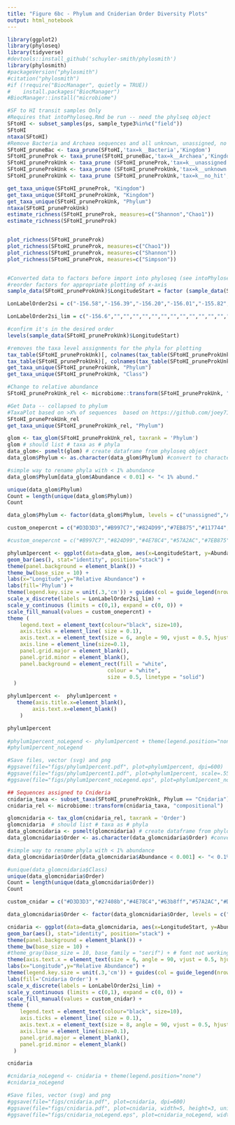 ```yaml
---
title: "Figure 6bc - Phylum and Cniderian Order Diversity Plots"
output: html_notebook
---
```


```r
library(ggplot2)
library(phyloseq)
library(tidyverse)
#devtools::install_github('schuyler-smith/phylosmith')
library(phylosmith)
#packageVersion("phylosmith")
#citation("phylosmith")
#if (!require("BiocManager", quietly = TRUE))
#    install.packages("BiocManager")
#BiocManager::install("microbiome")
```

```r
#SF to HI transit samples Only
#Requires that intoPhyloseq.Rmd be run -- need the phylseq object
SFtoHI <- subset_samples(ps, sample_type3%in%c("field"))
SFtoHI
ntaxa(SFtoHI)
#Remove Bacteria and Archaea sequences and all unknown, unassigned, no hit
SFtoHI_pruneBac <- taxa_prune(SFtoHI,'tax=k__Bacteria','Kingdom')
SFtoHI_pruneProk <- taxa_prune(SFtoHI_pruneBac,'tax=k__Archaea','Kingdom')
SFtoHI_pruneProkUnk <- taxa_prune (SFtoHI_pruneProk,'tax=k__unassigned','Kingdom')
SFtoHI_pruneProkUnk <- taxa_prune (SFtoHI_pruneProkUnk,'tax=k__unknown','Kingdom')
SFtoHI_pruneProkUnk <- taxa_prune (SFtoHI_pruneProkUnk,'tax=k__no_hit','Kingdom')

get_taxa_unique(SFtoHI_pruneProk, "Kingdom")
get_taxa_unique(SFtoHI_pruneProkUnk, "Kingdom")
get_taxa_unique(SFtoHI_pruneProkUnk, "Phylum")
ntaxa(SFtoHI_pruneProkUnk)
estimate_richness(SFtoHI_pruneProk, measures=c("Shannon","Chao1"))
estimate_richness(SFtoHI_pruneProk)


plot_richness(SFtoHI_pruneProk)
plot_richness(SFtoHI_pruneProk, measures=c("Chao1"))
plot_richness(SFtoHI_pruneProk, measures=c("Shannon"))
plot_richness(SFtoHI_pruneProk, measures=c("Simpson"))


#Converted data to factors before import into phyloseq (see intoPhyloseq.Rmd)
#reorder factors for appropriate plotting of x-axis
sample_data(SFtoHI_pruneProkUnk)$LongitudeStart = factor (sample_data(SFtoHI_pruneProkUnk)$LongitudeStart, levels = c("-156.5753344","-156.394752","-156.1964544","-156.0071808","-155.8170496","-155.6303104","-152.0126976","-151.4400384","-150.5543808","-149.669184","-148.859776","-148.4449024","-147.50304","-146.891008","-146.08032","-145.3692544","-144.4879744","-143.963968","-143.6073216","-142.8519424","-142.0381312","-141.0992896","-140.1472512","-139.0586496","-138.290816","-137.6180352","-137.023872","-136.3691008","-135.5412352","-134.5756928","-133.8662528","-133.1488384","-132.2938624","-131.430848","-130.5881984","-129.732928","-128.758464","-128.0589568","-127.14208","-126.8928512","-126.2492928","-125.7092224","-125.3552256","-124.635136","-124.4221568","-124.326912","-123.7561344","-122.9131776","-122.6213504","-122.4844928","-122.402048","-122.337728"))

LonLabelOrder2si = c("-156.58","-156.39","-156.20","-156.01","-155.82","-155.63","-152.01","-151.44","-150.55","-149.67","-148.86","-148.44","-147.50","-146.89","-146.08","-145.37","-144.49","-143.96","-143.61","-142.85","-142.04","-141.10","-140.15","-139.06","-138.29","-137.62","-137.02","-136.37","-135.54","-134.58","-133.87","-133.15","-132.29","-131.43","-130.59","-129.73","-128.76","-128.09","-127.14","-126.89","-126.25","-125.71","-125.36","-124.64","-124.42","-124.33","-123.76","-122.91","-122.62","-122.48","-122.40","-122.34")

LonLabelOrder2si_lim = c("-156.6","","","","","","","","","","","","","","","","","","","","","","","","","","-137.0","","","","","","","","","","","","","","","","","","","","","","","","","-122.3")

#confirm it's in the desired order
levels(sample_data(SFtoHI_pruneProkUnk)$LongitudeStart) 

#removes the taxa level assignments for the phyla for plotting
tax_table(SFtoHI_pruneProkUnk)[, colnames(tax_table(SFtoHI_pruneProkUnk))] <- gsub(tax_table(SFtoHI_pruneProkUnk)[, colnames(tax_table(SFtoHI_pruneProkUnk))],     pattern = "tax=", replacement = "")
tax_table(SFtoHI_pruneProkUnk)[, colnames(tax_table(SFtoHI_pruneProkUnk))] <- gsub(tax_table(SFtoHI_pruneProkUnk)[, colnames(tax_table(SFtoHI_pruneProkUnk))],     pattern = "[a-z]__", replacement = "")
get_taxa_unique(SFtoHI_pruneProkUnk, "Phylum")
get_taxa_unique(SFtoHI_pruneProkUnk, "Class")

#Change to relative abundance
SFtoHI_pruneProkUnk_rel <- microbiome::transform(SFtoHI_pruneProkUnk, "compositional")
```

```r
#Get Data -- collapsed to phylum
#TaxaPlot based on >X% of sequences  based on https://github.com/joey711/phyloseq/issues/901
SFtoHI_pruneProkUnk_rel 
get_taxa_unique(SFtoHI_pruneProkUnk_rel, "Phylum")  

glom <- tax_glom(SFtoHI_pruneProkUnk_rel, taxrank = 'Phylum')
glom # should list # taxa as # phyla
data_glom<- psmelt(glom) # create dataframe from phyloseq object
data_glom$Phylum <- as.character(data_glom$Phylum) #convert to character

#simple way to rename phyla with < 1% abundance
data_glom$Phylum[data_glom$Abundance < 0.01] <- "< 1% abund."

unique(data_glom$Phylum)
Count = length(unique(data_glom$Phylum))
Count

data_glom$Phylum <- factor(data_glom$Phylum, levels = c("unassigned","Arthropoda","Cnidaria","Ochrophyta","Bacillariophyta","Haptista","Discosea","Picozoa","Rhodophyta","Rotifera","Mollusca","Annelida","Porifera","Imbricatea","Echinodermata","Chlorophyta","Myzozoa","Cryptophyta","Cercozoa","Oomycota","< 1% abund."))

custom_onepercnt = c("#D3D3D3","#B997C7","#824D99","#7EB875","#117744","#57A2AC","#4E78C4","#D0B541","#E67F33","#CE2220","#521A13","#F9ECCC","#63b8ff","#27408b","#44AA77","#F7EE7F","#e9967a","#F26157","#AA4455","#000000")

#custom_onepercnt = c("#B997C7","#824D99","#4E78C4","#57A2AC","#7EB875","#D0B541","#E67F33","#CE2220","#521A13","#e9967a","#63b8ff","#1874cd","#27408b","#117744","#000000")

phylum1percent <- ggplot(data=data_glom, aes(x=LongitudeStart, y=Abundance, fill=Phylum)) + 
geom_bar(aes(), stat="identity", position="stack") +
theme(panel.background = element_blank()) +
theme_bw(base_size = 10) +  
labs(x="Longitude",y="Relative Abundance") +
labs(fill='Phylum') +
theme(legend.key.size = unit(.3,'cm')) + guides(col = guide_legend(nrow = 17)) +
scale_x_discrete(labels = LonLabelOrder2si_lim) +
scale_y_continuous (limits = c(0,1), expand = c(0, 0)) +  
scale_fill_manual(values = custom_onepercnt) +
theme (
    legend.text = element_text(colour="black", size=10),
    axis.ticks = element_line( size = 0.1),
    axis.text.x = element_text(size = 6, angle = 90, vjust = 0.5, hjust=1),
    axis.line = element_line(size=0.1),
    panel.grid.major = element_blank(),
    panel.grid.minor = element_blank(),
    panel.background = element_rect(fill = "white",
                                colour = "white",
                                size = 0.5, linetype = "solid")
  )

phylum1percent <-  phylum1percent +
   theme(axis.title.x=element_blank(),
        axis.text.x=element_blank()
    )

phylum1percent
  
#phylum1percent_noLegend <- phylum1percent + theme(legend.position="none")
#phylum1percent_noLegend

#Save files, vector (svg) and png
#ggsave(file="figs/phylum1percent.pdf", plot=phylum1percent, dpi=600)
#ggsave(file="figs/phylum1percent1.pdf", plot=phylum1percent, scale=.55, dpi=600)
#ggsave(file="figs/phylum1percent_noLegend.eps", plot=phylum1percent_noLegend, scale=.55, dpi=600)

```

```r
## Sequences assigned to Cnideria
cnidaria_taxa <- subset_taxa(SFtoHI_pruneProkUnk, Phylum == "Cnidaria")
cnidaria_rel <- microbiome::transform(cnidaria_taxa, "compositional")

glomcnidaria <- tax_glom(cnidaria_rel, taxrank = 'Order')
glomcnidaria  # should list # taxa as # phyla
data_glomcnidaria <- psmelt(glomcnidaria) # create dataframe from phyloseq object
data_glomcnidaria$Order <- as.character(data_glomcnidaria$Order) #convert to character

#simple way to rename phyla with < 1% abundance
data_glomcnidaria$Order[data_glomcnidaria$Abundance < 0.001] <- "< 0.1% abund."

#unique(data_glomcnidaria$Class)
unique(data_glomcnidaria$Order)
Count = length(unique(data_glomcnidaria$Order))
Count

custom_cnidar = c("#D3D3D3","#27408b","#4E78C4","#63b8ff","#57A2AC","#D0B541","#E67F33","#CE2220","#e9967a","#521A13","#000000")

data_glomcnidaria$Order <- factor(data_glomcnidaria$Order, levels = c("unassigned","Anthoathecata","Leptothecata","Narcomedusae","Pennatulacea","Scleractinia","Semaeostomeae","Siphonophorae","Trachymedusae","Stauromedusae","< 0.1% abund."))

cnidaria <- ggplot(data=data_glomcnidaria, aes(x=LongitudeStart, y=Abundance, fill = Order)) + 
geom_bar(aes(), stat="identity", position="stack") +
theme(panel.background = element_blank()) +
theme_bw(base_size = 10) +  
#theme_gray(base_size = 10, base_family = "serif") + # font not working if export as eps error family 'sans' not included in postscript() device
theme(axis.text.x = element_text(size = 6, angle = 90, vjust = 0.5, hjust=1)) +
labs(x="Longitude",y="Relative Abundance") +
theme(legend.key.size = unit(.3,'cm')) + guides(col = guide_legend(nrow = 17)) +
labs(fill='Cnidaria Order') +
scale_x_discrete(labels = LonLabelOrder2si_lim) +
scale_y_continuous (limits = c(0,1), expand = c(0, 0)) + 
scale_fill_manual(values = custom_cnidar) +
theme (
    legend.text = element_text(colour="black", size=10),
    axis.ticks = element_line( size = 0.1),
    axis.text.x = element_text(size = 8, angle = 90, vjust = 0.5, hjust=1),
    axis.line = element_line(size=0.1),
    panel.grid.major = element_blank(),
    panel.grid.minor = element_blank()
  )

cnidaria

#cnidaria_noLegend <- cnidaria + theme(legend.position="none")
#cnidaria_noLegend

#Save files, vector (svg) and png
#ggsave(file="figs/cnidaria.pdf", plot=cnidaria, dpi=600)
#ggsave(file="figs/cnidaria.pdf", plot=cnidaria, width=5, height=3, units= c("in"), dpi=600)
#ggsave(file="figs/cnidaria_noLegend.eps", plot=cnidaria_noLegend, width=5, height=3, units= c("in"), dpi=600)
```